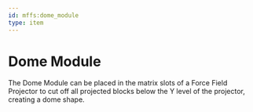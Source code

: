 ```yaml
---
id: mffs:dome_module
type: item
---
```


# Dome Module

The Dome Module can be placed in the matrix slots of a Force Field Projector to cut off
all projected blocks below the Y level of the projector, creating a dome shape.

<PrefabObtaining />